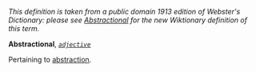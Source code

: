 ''This definition is taken from a public domain 1913 edition of Webster's Dictionary: please see [[Abstractional]] for the new Wiktionary definition of this term.''

'''Abstractional''', ''<code>[[adjective (part of speech)|adjective]]</code>''

Pertaining to [[abstraction]].